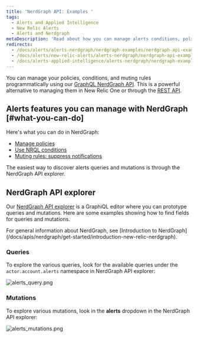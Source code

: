 ```yaml
---
title: 'NerdGraph API: Examples '
tags:
  - Alerts and Applied Intelligence
  - New Relic Alerts
  - Alerts and Nerdgraph
metaDescription: 'Read about how you can manage alerts conditions, policies, and muting rules using NerdGraph.'
redirects:
  - /docs/alerts/alerts-nerdgraph/nerdgraph-examples/nerdgraph-api-examples
  - /docs/alerts/new-relic-alerts/alerts-nerdgraph/nerdgraph-api-examples
  - /docs/alerts-applied-intelligence/alerts-nerdgraph/nerdgraph-examples/nerdgraph-api-examples
---
```


You can manage your policies, conditions, and muting rules programmatically using our [GraphQL NerdGraph API](https://docs.newrelic.com/docs/apis/nerdgraph/get-started/introduction-new-relic-nerdgraph). This is a powerful alternative to managing them in New Relic One or through the [REST API](https://docs.newrelic.com/docs/alerts/rest-api-alerts/new-relic-alerts-rest-api/rest-api-calls-new-relic-alerts).

## Alerts features you can manage with NerdGraph [#what-you-can-do]

Here's what you can do in NerdGraph:

* [Manage policies](/docs/alerts/alerts-nerdgraph/nerdgraph-examples/nerdgraph-api-alerts-policies)
* [Use NRQL conditions](/docs/alerts/alerts-nerdgraph/nerdgraph-examples/nerdgraph-api-alerts-nrql-conditions)
* [Muting rules: suppress notifications](/docs/alerts/new-relic-alerts/managing-notification-channels/muting-rules-suppress-notifications)

The easiest way to discover alerts queries and mutations is through the NerdGraph API explorer.

## NerdGraph API explorer

Our [NerdGraph API explorer](https://api.newrelic.com/graphiql) is a GraphiQL editor where you can prototype queries and mutations. Here are some examples showing how to find fields for queries and mutations.

<Callout variant="tip">
  For general information about NerdGraph, see [Introduction to NerdGraph](/docs/apis/nerdgraph/get-started/introduction-new-relic-nerdgraph).
</Callout>

### Queries

To explore the various queries, look for the available queries under the `actor.account.alerts` namespace in NerdGraph API explorer:

![alerts_query.png](./images/alerts_query_0.png "alerts_query.png")

### Mutations

To explore various mutations, look in the **alerts** dropdown in the NerdGraph API explorer:

![alerts_mutations.png](./images/alerts_mutations_0.png "alerts_mutations.png")
